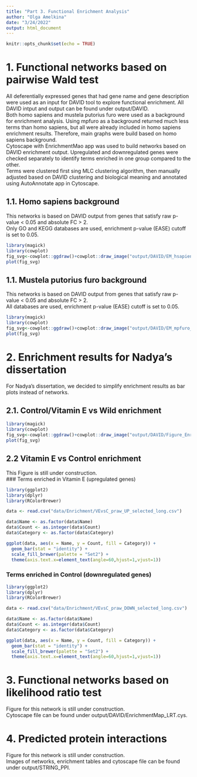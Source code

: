 ```yaml
---
title: "Part 3. Functional Enrichment Analysis"
author: "Olga Amelkina"
date: "3/24/2022"
output: html_document
---
```


```r
knitr::opts_chunk$set(echo = TRUE)
```

# 1. Functional networks based on pairwise Wald test  
All deferentially expressed genes that had gene name and gene description were used as an input for DAVID tool to explore functional enrichment. 
All DAVID intput and output can be found under output/DAVID.  
Both homo sapiens and mustela putorius furo were used as a background for enrichment analysis. Using mpfuro as a background returned much less terms than homo sapiens, but all were already included in homo sapiens enrichment results. Therefore, main graphs were build based on homo sapiens background.  
Cytoscape with EnrichmentMao app was used to build networks based on DAVID enrichment output. Upregulated and downregulated genes were checked separately to identify terms enriched in one group compared to the other.  
Terms were clustered first sing MLC clustering algorithm, then manually adjusted based on DAVID clustering and biological meaning and annotated using AutoAnnotate app in Cytoscape.  

## 1.1. Homo sapiens background  
This networks is based on DAVID output from genes that satisfy raw p-value < 0.05 and absolute FC > 2.  
Only GO and KEGG databases are used, enrichment p-value (EASE) cutoff is set to 0.05.
```r
library(magick)
library(cowplot)
fig_svg<-cowplot::ggdraw()+cowplot::draw_image("output/DAVID/EM_hsapiens_enrichment.svg")
plot(fig_svg)

```

## 1.1. Mustela putorius furo background  
This networks is based on DAVID output from genes that satisfy raw p-value < 0.05 and absolute FC > 2.  
All databases are used, enrichment p-value (EASE) cutoff is set to 0.05.
```r
library(magick)
library(cowplot)
fig_svg<-cowplot::ggdraw()+cowplot::draw_image("output/DAVID/EM_mpfuro_enrichment.svg")
plot(fig_svg)

```

# 2. Enrichment results for Nadya's dissertation  
For Nadya's dissertation, we decided to simplify enrichment results as bar plots instead of networks.  

## 2.1. Control/Vitamin E vs Wild enrichment
```r
library(magick)
library(cowplot)
fig_svg<-cowplot::ggdraw()+cowplot::draw_image("output/DAVID/Figure_Enr1_david_plots.svg")
plot(fig_svg)
```

## 2.2 Vitamin E vs Control enrichment  
This Figure is still under construction.  
### Terms enriched in Vitamin E (upregulated genes)
```r
library(ggplot2)
library(dplyr)
library(RColorBrewer)

data <- read.csv("data/Enrichment/VEvsC_praw_UP_selected_long.csv")

data$Name <- as.factor(data$Name)
data$Count <- as.integer(data$Count)
data$Category <- as.factor(data$Category)

ggplot(data, aes(x = Name, y = Count, fill = Category)) + 
  geom_bar(stat = "identity") + 
  scale_fill_brewer(palette = "Set2") +
  theme(axis.text.x=element_text(angle=60,hjust=1,vjust=1))
```

### Terms enriched in Control (downregulated genes)
```r
library(ggplot2)
library(dplyr)
library(RColorBrewer)

data <- read.csv("data/Enrichment/VEvsC_praw_DOWN_selected_long.csv")

data$Name <- as.factor(data$Name)
data$Count <- as.integer(data$Count)
data$Category <- as.factor(data$Category)

ggplot(data, aes(x = Name, y = Count, fill = Category)) + 
  geom_bar(stat = "identity") + 
  scale_fill_brewer(palette = "Set2") +
  theme(axis.text.x=element_text(angle=60,hjust=1,vjust=1))
```

# 3. Functional networks based on likelihood ratio test  
Figure for this network is still under construction.  
Cytoscape file can be found under output/DAVID/EnrichmentMap_LRT.cys.

# 4. Predicted protein interactions  
Figure for this network is still under construction.  
Images of networks, enrichment tables and cytoscape file can be found under output/STRING_PPI.
